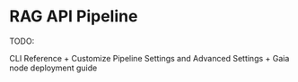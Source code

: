 # RAG API Pipeline

TODO:

CLI Reference + Customize Pipeline Settings and Advanced Settings + Gaia node deployment guide